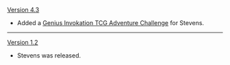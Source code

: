 {{Change History/Header}}
[[Version 4.3]]
* Added a [[Genius Invokation TCG/Stage/Stevens/The Keenness of Dragon Claws|Genius Invokation TCG Adventure Challenge]] for Stevens.
----
[[Version 1.2]]
* Stevens was released.